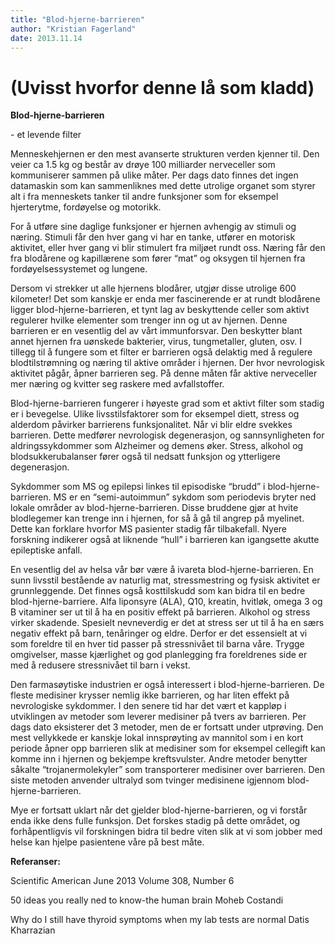 ```yaml
---
title: "Blod-hjerne-barrieren"
author: "Kristian Fagerland"
date: 2013.11.14
---
```


# **(Uvisst hvorfor denne lå som kladd)**

**Blod-hjerne-barrieren**

\- et levende filter

Menneskehjernen er den mest avanserte strukturen verden kjenner til. Den veier ca 1.5 kg og består av drøye 100 milliarder nerveceller som kommuniserer sammen på ulike måter. Per dags dato finnes det ingen datamaskin som kan sammenliknes med dette utrolige organet som styrer alt i fra menneskets tanker til andre funksjoner som for eksempel hjerterytme, fordøyelse og motorikk.

For å utføre sine daglige funksjoner er hjernen avhengig av stimuli og næring. Stimuli får den hver gang vi har en tanke, utfører en motorisk aktivitet, eller hver gang vi blir stimulert fra miljøet rundt oss. Næring får den fra blodårene og kapillærene som fører "mat" og oksygen til hjernen fra fordøyelsessystemet og lungene.

Dersom vi strekker ut alle hjernens blodårer, utgjør disse utrolige 600 kilometer! Det som kanskje er enda mer fascinerende er at rundt blodårene ligger blod-hjerne-barrieren, et tynt lag av beskyttende celler som aktivt regulerer hvilke elementer som trenger inn og ut av hjernen. Denne barrieren er en vesentlig del av vårt immunforsvar. Den beskytter blant annet hjernen fra uønskede bakterier, virus, tungmetaller, gluten, osv. I tillegg til å fungere som et filter er barrieren også delaktig med å regulere blodtilstrømning og næring til aktive områder i hjernen. Der hvor nevrologisk aktivitet pågår, åpner barrieren seg. På denne måten får aktive nerveceller mer næring og kvitter seg raskere med avfallstoffer.

Blod-hjerne-barrieren fungerer i høyeste grad som et aktivt filter som stadig er i bevegelse. Ulike livsstilsfaktorer som for eksempel diett, stress og alderdom påvirker barrierens funksjonalitet. Når vi blir eldre svekkes barrieren. Dette medfører nevrologisk degenerasjon, og sannsynligheten for aldringssykdommer som Alzheimer og demens øker. Stress, alkohol og blodsukkerubalanser fører også til nedsatt funksjon og ytterligere degenerasjon.

Sykdommer som MS og epilepsi linkes til episodiske "brudd" i blod-hjerne-barrieren. MS er en "semi-autoimmun" sykdom som periodevis bryter ned lokale områder av blod-hjerne-barrieren. Disse bruddene gjør at hvite blodlegemer kan trenge inn i hjernen, for så å gå til angrep på myelinet. Dette kan forklare hvorfor MS pasienter stadig får tilbakefall. Nyere forskning indikerer også at liknende "hull" i barrieren kan igangsette akutte epileptiske anfall.

En vesentlig del av helsa vår bør være å ivareta blod-hjerne-barrieren. En sunn livsstil bestående av naturlig mat, stressmestring og fysisk aktivitet er grunnleggende. Det finnes også kosttilskudd som kan bidra til en bedre blod-hjerne-barriere. Alfa liponsyre (ALA), Q10, kreatin, hvitløk, omega 3 og B vitaminer ser ut til å ha en positiv effekt på barrieren. Alkohol og stress virker skadende. Spesielt nevneverdig er det at stress ser ut til å ha en særs negativ effekt på barn, tenåringer og eldre. Derfor er det essensielt at vi som foreldre til en hver tid passer på stressnivået til barna våre. Trygge omgivelser, masse kjærlighet og god planlegging fra foreldrenes side er med å redusere stressnivået til barn i vekst.

Den farmasøytiske industrien er også interessert i blod-hjerne-barrieren. De fleste medisiner krysser nemlig ikke barrieren, og har liten effekt på nevrologiske sykdommer. I den senere tid har det vært et kappløp i utviklingen av metoder som leverer medisiner på tvers av barrieren. Per dags dato eksisterer det 3 metoder, men de er fortsatt under utprøving. Den mest vellykkede er kanskje lokal innsprøyting av mannitol som i en kort periode åpner opp barrieren slik at medisiner som for eksempel cellegift kan komme inn i hjernen og bekjempe kreftsvulster. Andre metoder benytter såkalte "trojanermolekyler" som transporterer medisiner over barrieren. Den siste metoden anvender ultralyd som tvinger medisinene igjennom blod-hjerne-barrieren.

Mye er fortsatt uklart når det gjelder blod-hjerne-barrieren, og vi forstår enda ikke dens fulle funksjon. Det forskes stadig på dette området, og forhåpentligvis vil forskningen bidra til bedre viten slik at vi som jobber med helse kan hjelpe pasientene våre på best måte.

**Referanser:**

Scientific American June 2013 Volume 308, Number 6

50 ideas you really ned to know-the human brain Moheb Costandi

Why do I still have thyroid symptoms when my lab tests are normal Datis Kharrazian
